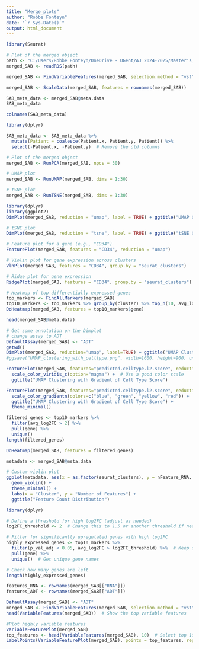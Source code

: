 ```yaml
---
title: "Merge_plots"
author: "Robbe Fonteyn"
date: "`r Sys.Date()`"
output: html_document
---
```


```r
library(Seurat)
```

```r
# Plot of the merged object
path <- "C:/Users/Robbe Fonteyn/OneDrive - UGent/AJ 2024-2025/Master's_Dissertation/AML-CITEseq/Data/SAB_Full.rds"
merged_SAB <- readRDS(path)
```

```r
merged_SAB <- FindVariableFeatures(merged_SAB, selection.method = "vst", nfeatures = 2000)
```
```r
merged_SAB <- ScaleData(merged_SAB, features = rownames(merged_SAB))
```

```r
SAB_meta_data <- merged_SAB@meta.data
SAB_meta_data
```

```r
colnames(SAB_meta_data)
```


```r
library(dplyr)

SAB_meta_data <- SAB_meta_data %>%
  mutate(Patient = coalesce(Patient.x, Patient.y, Patient)) %>%
  select(-Patient.x, -Patient.y)  # Remove the old columns

```


```r
# Plot of the merged object
merged_SAB <- RunPCA(merged_SAB, npcs = 30)

# UMAP plot
merged_SAB <- RunUMAP(merged_SAB, dims = 1:30)

# tSNE plot
merged_SAB <- RunTSNE(merged_SAB, dims = 1:30)
```



```r
library(dplyr)
library(ggplot2)
DimPlot(merged_SAB, reduction = "umap", label = TRUE) + ggtitle("UMAP Clustering")

# tSNE plot
DimPlot(merged_SAB, reduction = "tsne", label = TRUE) + ggtitle("tSNE Clustering")

# Feature plot for a gene (e.g., "CD34")
FeaturePlot(merged_SAB, features = "CD34", reduction = "umap")

# Violin plot for gene expression across clusters
VlnPlot(merged_SAB, features = "CD34", group.by = "seurat_clusters")

# Ridge plot for gene expression
RidgePlot(merged_SAB, features = "CD34", group.by = "seurat_clusters")

# Heatmap of top differentially expressed genes
top_markers <- FindAllMarkers(merged_SAB)
top10_markers <- top_markers %>% group_by(cluster) %>% top_n(10, avg_log2FC)
DoHeatmap(merged_SAB, features = top10_markers$gene)
```

```r
head(merged_SAB@meta.data)
```


```r
# Get some annotation on the Dimplot
# change assay to ADT
DefaultAssay(merged_SAB) <- "ADT"
getwd()
DimPlot(merged_SAB, reduction="umap", label=TRUE) + ggtitle("UMAP Clustering with celltype")
#ggsave("UMAP_clustering_with_celltype.png", width=1600, height=900, units="px", scale=2.5)

```

```r
FeaturePlot(merged_SAB, features="predicted.celltype.l2.score", reduction="umap") +
  scale_color_viridis_c(option="magma") +  # Use a good color scale
  ggtitle("UMAP Clustering with Gradient of Cell Type Score")

```

```r
FeaturePlot(merged_SAB, features="predicted.celltype.l2.score", reduction="umap") +
  scale_color_gradientn(colors=c("blue", "green", "yellow", "red")) +
  ggtitle("UMAP Clustering with Gradient of Cell Type Score") +
  theme_minimal()
```



```r
filtered_genes <- top10_markers %>%
  filter(avg_log2FC > 2) %>%
  pull(gene) %>%
  unique()
length(filtered_genes)
```


```r
DoHeatmap(merged_SAB, features = filtered_genes)
```


```r
metadata <- merged_SAB@meta.data

# Custom violin plot
ggplot(metadata, aes(x = as.factor(seurat_clusters), y = nFeature_RNA, fill = as.factor(seurat_clusters))) +
  geom_violin() +
  theme_minimal() +
  labs(x = "Cluster", y = "Number of Features") +
  ggtitle("Feature Count Distribution")
```

```r
library(dplyr)

# Define a threshold for high log2FC (adjust as needed)
log2FC_threshold <- 2  # Change this to 1.5 or another threshold if needed

# Filter for significantly upregulated genes with high log2FC
highly_expressed_genes <- top10_markers %>%
  filter(p_val_adj < 0.05, avg_log2FC > log2FC_threshold) %>%  # Keep only highly upregulated genes
  pull(gene) %>%
  unique()  # Get unique gene names

# Check how many genes are left
length(highly_expressed_genes)

```
```r
features_RNA <- rownames(merged_SAB[["RNA"]])
features_ADT <- rownames(merged_SAB[["ADT"]])

DefaultAssay(merged_SAB) <- "ADT"
merged_SAB <- FindVariableFeatures(merged_SAB, selection.method = "vst", nfeatures = 50, assay= "ADT")
head(VariableFeatures(merged_SAB))  # Show the top variable features
```

```r
#Plot highly variable features
VariableFeaturePlot(merged_SAB)
top_features <- head(VariableFeatures(merged_SAB), 10)  # Select top 10
LabelPoints(VariableFeaturePlot(merged_SAB), points = top_features, repel = TRUE)
```



